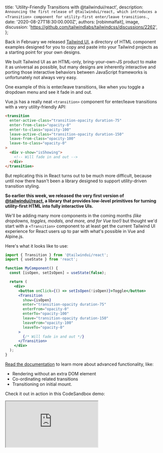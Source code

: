 
  title: 'Utility-Friendly Transitions with @tailwindui/react',
  description: `Announcing the first release of @tailwindui/react, which introduces a <Transition> component for utility-first enter/leave transitions.`,
  date: '2020-08-27T18:30:00.000Z',
  authors: [robinmalfait],
  image,
  discussion: 'https://github.com/tailwindlabs/tailwindcss/discussions/2262',
};

Back in February we released [Tailwind UI](https://tailwindui.com), a directory of HTML component examples designed for you to copy and paste into your Tailwind projects as a starting point for your own designs.

We built Tailwind UI as an HTML-only, bring-your-own-JS product to make it as universal as possible, but many designs are inherently interactive and porting those interactive behaviors between JavaScript frameworks is unfortunately not always very easy.

One example of this is enter/leave transitions, like when you toggle a dropdown menu and see it fade in and out.

<!--more-->

Vue.js has a really neat `<transition>` component for enter/leave transitions with a very utility-friendly API:

```html
<transition
  enter-active-class="transition-opacity duration-75"
  enter-from-class="opacity-0"
  enter-to-class="opacity-100"
  leave-active-class="transition-opacity duration-150"
  leave-from-class="opacity-100"
  leave-to-class="opacity-0"
>
  <div v-show="isShowing">
    <!-- Will fade in and out -->
  </div>
</transition>
```

But replicating this in React turns out to be much more difficult, because until now there hasn't been a library designed to support utility-driven transition styling.

**So earlier this week, we released the very first version of [@tailwindui/react](https://github.com/tailwindlabs/tailwindui-react), a library that provides low-level primitives for turning utility-first HTML into fully interactive UIs.**

We'll be adding many more components in the coming months _(like dropdowns, toggles, modals, and more, and for Vue too!)_ but thought we'd start with a `<Transition>` component to at least get the current Tailwind UI experience for React users up to par with what's possible in Vue and Alpine.js.

Here's what it looks like to use:

```jsx
import { Transition } from '@tailwindui/react';
import { useState } from 'react';

function MyComponent() {
  const [isOpen, setIsOpen] = useState(false);

  return (
    <div>
      <button onClick={() => setIsOpen(!isOpen)}>Toggle</button>
      <Transition
        show={isOpen}
        enter="transition-opacity duration-75"
        enterFrom="opacity-0"
        enterTo="opacity-100"
        leave="transition-opacity duration-150"
        leaveFrom="opacity-100"
        leaveTo="opacity-0"
      >
        {/* Will fade in and out */}
      </Transition>
    </div>
  );
}
```

[Read the documentation](https://github.com/tailwindlabs/tailwindui-react) to learn more about advanced functionality, like:

- Rendering without an extra DOM element
- Co-ordinating related transitions
- Transitioning on initial mount.

Check it out in action in this CodeSandbox demo:

<iframe
  src="https://codesandbox.io/embed/dreamy-villani-1lz49?fontsize=14&hidenavigation=1&module=%2Fsrc%2FApp.js&view=preview"
  style={{ height: 500 }}
  className="w-full rounded-md overflow-hidden"
  title="dreamy-villani-1lz49"
  allow="accelerometer; ambient-light-sensor; camera; encrypted-media; geolocation; gyroscope; hid; microphone; midi; payment; usb; vr; xr-spatial-tracking"
  sandbox="allow-forms allow-modals allow-popups allow-presentation allow-same-origin allow-scripts"
/>

Try it out on your projects, and if you run into any problems, [report an issue on GitHub](https://github.com/tailwindlabs/tailwindui-react).

